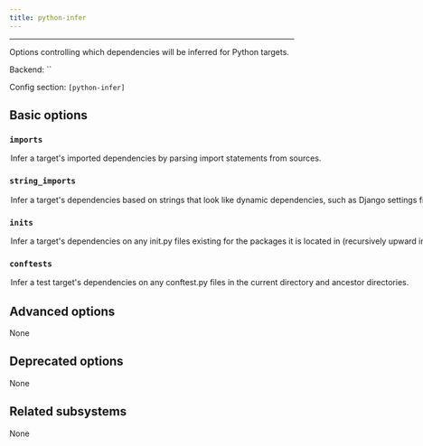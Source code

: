 ```yaml
---
title: python-infer
---
```



---

Options controlling which dependencies will be inferred for Python targets.

Backend: <span className="color--primary">``</span>

Config section: <span className="color--primary">`[python-infer]`</span>

<span className={styles.options}>

## Basic options

### `imports`

<Option
  cli_repr={`--[no-]python-infer-imports`}
  env_repr='PANTS_PYTHON_INFER_IMPORTS'
  default_repr={`True`}
>

Infer a target&#x27;s imported dependencies by parsing import statements from sources.

</Option>

### `string_imports`

<Option
  cli_repr={`--[no-]python-infer-string-imports`}
  env_repr='PANTS_PYTHON_INFER_STRING_IMPORTS'
  default_repr={`False`}
>

Infer a target&#x27;s dependencies based on strings that look like dynamic dependencies, such as Django settings files expressing dependencies as strings. To ignore any false positives, put `!{bad_address}` in the `dependencies` field of your target.

</Option>

### `inits`

<Option
  cli_repr={`--[no-]python-infer-inits`}
  env_repr='PANTS_PYTHON_INFER_INITS'
  default_repr={`False`}
>

Infer a target&#x27;s dependencies on any __init__.py files existing for the packages it is located in (recursively upward in the directory structure). Even if this is disabled, Pants will still include any ancestor __init__.py files, only they will not be &#x27;proper&#x27; dependencies, e.g. they will not show up in `./pants dependencies` and their own dependencies will not be used. If you have empty `__init__.py` files, it&#x27;s safe to leave this option off; otherwise, you should enable this option.

</Option>

### `conftests`

<Option
  cli_repr={`--[no-]python-infer-conftests`}
  env_repr='PANTS_PYTHON_INFER_CONFTESTS'
  default_repr={`True`}
>

Infer a test target&#x27;s dependencies on any conftest.py files in the current directory and ancestor directories.

</Option>

## Advanced options

None

## Deprecated options

None

## Related subsystems

None

</span>
